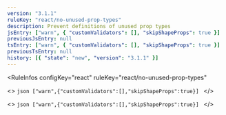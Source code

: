 ```yaml
---
version: "3.1.1"
ruleKey: "react/no-unused-prop-types"
description: Prevent definitions of unused prop types
jsEntry: ["warn", { "customValidators": [], "skipShapeProps": true }]
previousJsEntry: null
tsEntry: ["warn", { "customValidators": [], "skipShapeProps": true }]
previousTsEntry: null
history: [{ "state": "new", "version": "3.1.1" }]
---
```


<RuleInfos 
  configKey="react" 
  ruleKey="react/no-unused-prop-types" 
>
  <>
    ```json
    ["warn",{"customValidators":[],"skipShapeProps":true}]
    ```
  </>

  <>
    ```json
    ["warn",{"customValidators":[],"skipShapeProps":true}]
    ```
  </>
</RuleInfos>
